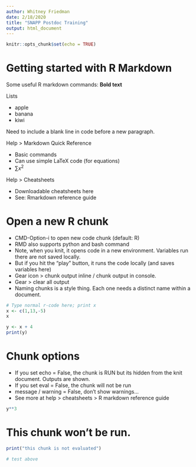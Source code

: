 ```yaml
---
author: Whitney Friedman
date: 2/18/2020
title: "SNAPP Postdoc Training"
output: html_document
---
```


```r
knitr::opts_chunk$set(echo = TRUE)
```

# Getting started with R Markdown

Some useful R markdown commands: 
**Bold text** 

Lists

* apple
* banana
* kiwi

Need to include a blank line in code before a new paragraph. 

Help > Markdown Quick Reference

* Basic commands
* Can use simple LaTeX code (for equations)
* $\sum{x^2}$

Help > Cheatsheets

* Downloadable cheatsheets here
* See: Rmarkdown reference guide

# Open a new R chunk
* CMD-Option-i to open new code chunk (default: R)
* RMD also supports python and bash command
* Note, when you knit, it opens code in a new environment. Variables run there are not saved locally.
* But if you hit the "play" button, it runs the code locally (and saves variables here)
* Gear icon > chunk output inline  / chunk output in console.
* Gear > clear all output
* Naming chunks is a style thing. Each one needs a distinct name within a document. 

```r
# Type normal r-code here; print x
x <- c(1,13,-5)
x
```


```r
y <- x + 4
print(y)
```

# Chunk options
* If you set echo = False, the chunk is RUN but its hidden from the knit document. Outputs are shown.
* If you set eval = False, the chunk will not be run
* message / warning = False, don't show warnings... 
* See more at help > cheatsheets > R markdown reference guide

```r
y**3
```

# This chunk won't be run. 
```r
print("this chunk is not evaluated")
```

```r
# test above
```




